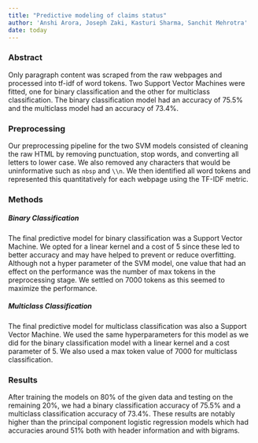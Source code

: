 ```yaml
---
title: "Predictive modeling of claims status"
author: 'Anshi Arora, Joseph Zaki, Kasturi Sharma, Sanchit Mehrotra'
date: today
---
```


### Abstract

Only paragraph content was scraped from the raw webpages and processed into tf-idf of word tokens. Two Support Vector Machines were fitted, one for binary classification and the other for multiclass classification. The binary classification model had an accuracy of 75.5% and the multiclass model had an accuracy of 73.4%.

### Preprocessing

Our preprocessing pipeline for the two SVM models consisted of cleaning the raw HTML by removing punctuation, stop words, and converting all letters to lower case. We also removed any characters that would be uninformative such as `nbsp` and `\\n`. We then identified all word tokens and represented this quantitatively for each webpage using the TF-IDF metric.

### Methods

##### Binary Classification

The final predictive model for binary classification was a Support Vector Machine. We opted for a linear kernel and a cost of 5 since these led to better accuracy and may have helped to prevent or reduce overfitting. Although not a hyper parameter of the SVM model, one value that had an effect on the performance was the number of max tokens in the preprocessing stage. We settled on 7000 tokens as this seemed to maximize the performance.

##### Multiclass Classification

The final predictive model for multiclass classification was also a Support Vector Machine. We used the same hyperparameters for this model as we did for the binary classification model with a linear kernel and a cost parameter of 5. We also used a max token value of 7000 for multiclass classification.

### Results

After training the models on 80% of the given data and testing on the remaining 20%, we had a binary classification accuracy of 75.5% and a multiclass classification accuracy of 73.4%. These results are notably higher than the principal component logistic regression models which had accuracies around 51% both with header information and with bigrams.

[^1]: Read [this article](https://yardstick.tidymodels.org/articles/multiclass.html) on multiclass averaging.
